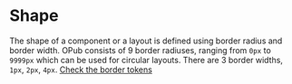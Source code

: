 # Shape

The shape of a component or a layout is defined using border radius and border width.
OPub consists of 9 border radiuses, ranging from `0px` to `9999px` which can be used for circular layouts. There are 3 border widths, `1px`, `2px`, `4px`.
[Check the border tokens](/story/foundations-design-tokens--borders)
